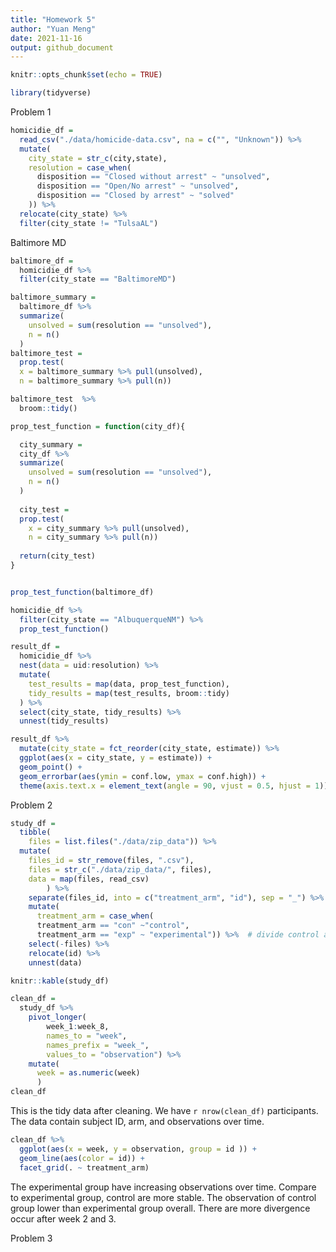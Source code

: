```yaml
---
title: "Homework 5"
author: "Yuan Meng"
date: 2021-11-16
output: github_document
---
```


```r
knitr::opts_chunk$set(echo = TRUE)
```

```r
library(tidyverse)
```

Problem 1
```r
homicidie_df = 
  read_csv("./data/homicide-data.csv", na = c("", "Unknown")) %>%
  mutate(
    city_state = str_c(city,state),
    resolution = case_when(
      disposition == "Closed without arrest" ~ "unsolved",
      disposition == "Open/No arrest" ~ "unsolved",
      disposition == "Closed by arrest" ~ "solved"
    )) %>%
  relocate(city_state) %>%
  filter(city_state != "TulsaAL")

```

Baltimore MD

```r
baltimore_df = 
  homicidie_df %>%
  filter(city_state == "BaltimoreMD")

baltimore_summary = 
  baltimore_df %>%
  summarize(
    unsolved = sum(resolution == "unsolved"),
    n = n()
  )
baltimore_test = 
  prop.test(
  x = baltimore_summary %>% pull(unsolved),
  n = baltimore_summary %>% pull(n))

baltimore_test  %>%
  broom::tidy()
```

```r
prop_test_function = function(city_df){

  city_summary = 
  city_df %>%
  summarize(
    unsolved = sum(resolution == "unsolved"),
    n = n()
  )
  
  city_test = 
  prop.test(
    x = city_summary %>% pull(unsolved),
    n = city_summary %>% pull(n))
  
  return(city_test)
}


prop_test_function(baltimore_df)

homicidie_df %>%
  filter(city_state == "AlbuquerqueNM") %>%
  prop_test_function()
```

```r
result_df = 
  homicidie_df %>%
  nest(data = uid:resolution) %>%
  mutate(
    test_results = map(data, prop_test_function),
    tidy_results = map(test_results, broom::tidy)
  ) %>%
  select(city_state, tidy_results) %>%
  unnest(tidy_results)

result_df %>%
  mutate(city_state = fct_reorder(city_state, estimate)) %>%
  ggplot(aes(x = city_state, y = estimate)) +
  geom_point() +
  geom_errorbar(aes(ymin = conf.low, ymax = conf.high)) +
  theme(axis.text.x = element_text(angle = 90, vjust = 0.5, hjust = 1))
```

Problem 2
```r
study_df = 
  tibble(
    files = list.files("./data/zip_data")) %>%
  mutate(
    files_id = str_remove(files, ".csv"),
    files = str_c("./data/zip_data/", files),
    data = map(files, read_csv)
        ) %>%
    separate(files_id, into = c("treatment_arm", "id"), sep = "_") %>% 
    mutate(
      treatment_arm = case_when(
      treatment_arm == "con" ~"control",
      treatment_arm == "exp" ~ "experimental")) %>%  # divide control and experimental arm
    select(-files) %>%
    relocate(id) %>%
    unnest(data) 

knitr::kable(study_df)

```

```r
clean_df = 
  study_df %>%
    pivot_longer(
        week_1:week_8,
        names_to = "week",
        names_prefix = "week_",
        values_to = "observation") %>%
    mutate(
      week = as.numeric(week)
      ) 
clean_df
```

This is the tidy data after cleaning. We have `r nrow(clean_df)` participants. The data contain subject ID, arm, and observations over time.

```r
clean_df %>%
  ggplot(aes(x = week, y = observation, group = id )) +
  geom_line(aes(color = id)) +
  facet_grid(. ~ treatment_arm)
```

The experimental group have increasing observations over time. Compare to experimental group, control are more stable. The observation of control group lower than experimental group overall. There are more divergence occur after week 2 and 3. 

Problem 3

```r

```

